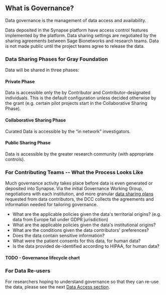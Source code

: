 ## What is Governance?

Data governance is the management of data access and availability. 

Data deposited in the Synapse platform have access control features implemented by the platform. 
Data sharing settings are negotiated by the sharing agreements between Sage Bionetworks and research teams. 
Data is not made public until the project teams agree to release the data. 

### Data Sharing Phases for Gray Foundation

Data will be shared in three phases:

#### Private Phase

Data is accessible only the by Contributor and Contributor-designated individuals. This is the default configuration unless decided otherwise by the grant (e.g. certain pilot projects start in the Collaborative Sharing Phase).

#### Collaborative Sharing Phase

Curated Data is accessible by the “in network” investigators.

#### Public Sharing Phase

Data is accessible by the greater research community (with appropriate controls).


### For Contributing Teams -- What the Process Looks Like

Much governance activity takes place before data is even generated or deposited into Synapse. 
Via the initial Governance Working Group, negotiations with each institution, and more granular [data sharing plans](/onboarding/dsp-template) requested from data contributors, the DCC collects the agreements and information needed for tailoring governance. 

- What are the applicable policies given the data's territorial origins? (e.g. data from Europe fall under GDPR jurisdiction)
- What are the applicable policies given the data's institutional origins?
- What are the conditions given the data contributors' preferences?
- Does the data contain sensitive information?
- What were the patient consents for this data, for human data?
- Is the data provided de-identified according to HIPAA, for human data?


#### TODO - Governance lifecycle chart

### For Data Re-users

For researchers hoping to understand governance so that they can re-use the data, please see the next [Data Access section](data-access). 